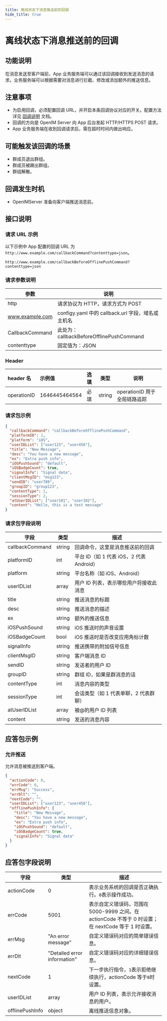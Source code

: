 ```yaml
---
title: 离线状态下消息推送前的回调
hide_title: true
---
```


# 离线状态下消息推送前的回调

## 功能说明

在消息发送至客户端前，App 业务服务端可以通过该回调接收到发送消息的请求。业务服务端可以根据需要对消息进行拦截、修改或添加额外的推送信息。

## 注意事项

- 为启用回调，必须配置回调 URL，并开启本条回调协议对应的开关。配置方法详见 [回调说明](../introduction) 文档。
- 回调的方向是 OpenIM Server 向 App 后台发起 HTTP/HTTPS POST 请求。
- App 业务服务端在收到回调请求后，需在超时时间内做出响应。

## 可能触发该回调的场景

- 群成员退出群组。
- 群成员被踢出群组。
- 群组解散。

## 回调发生时机

- OpenIMServer 准备向客户端推送消息前。

## 接口说明

### 请求 URL 示例

以下示例中 App 配置的回调 URL 为 `http://www.example.com/callbackCommand?contenttype=json`。

```plaintext
http://www.example.com/callbackBeforeOfflinePushCommand?contenttype=json
```

### 请求参数说明

| 参数            | 说明                                              |
| --------------- | ------------------------------------------------- |
| http            | 请求协议为 HTTP，请求方式为 POST                  |
| www.example.com | configy.yaml 中的 callback.url 字段，域名或主机名 |
| CallbackCommand | 此处为：callbackBeforeOfflinePushCommand          |
| contenttype     | 固定值为：JSON                                    |

### Header

| header 名   | 示例值        | 选填 | 类型   | 说明                         |
| :---------- | :------------ | :--- | ------ | ---------------------------- |
| operationID | 1646445464564 | 必填 | string | operationID 用于全局链路追踪 |

### 请求包示例

```json
{
  "callbackCommand": "callbackBeforeOfflinePushCommand",
  "platformID": 1,
  "platform": "iOS",
  "userIDList": ["user123", "user456"],
  "title": "New Message",
  "desc": "You have a new message",
  "ex": "Extra push info",
  "iOSPushSound": "default",
  "iOSBadgeCount": true,
  "signalInfo": "Signal data",
  "clientMsgID": "msg123",
  "sendID": "user789",
  "groupID": "group123",
  "contentType": 1,
  "sessionType": 2,
  "atUserIDList": ["user101", "user102"],
  "content": "Hello, this is a test message"
}
```

### 请求包字段说明

| 字段            | 类型   | 描述                                     |
| --------------- | ------ | ---------------------------------------- |
| callbackCommand | string | 回调命令，这里是消息推送前的回调         |
| platformID      | int    | 平台 ID（如 1 代表 iOS，2 代表 Android） |
| platform        | string | 平台名称（如 iOS、Android）              |
| userIDList      | array  | 用户 ID 列表，表示哪些用户将接收此消息   |
| title           | string | 推送消息的标题                           |
| desc            | string | 推送消息的描述                           |
| ex              | string | 额外的推送信息                           |
| iOSPushSound    | string | iOS 推送时的声音设置                     |
| iOSBadgeCount   | bool   | iOS 推送时是否改变应用角标计数           |
| signalInfo      | string | 推送携带的附加信号信息                   |
| clientMsgID     | string | 客户端消息 ID                            |
| sendID          | string | 发送者的用户 ID                          |
| groupID         | string | 群组 ID，如果是群消息的话                |
| contentType     | int    | 消息内容的类型                           |
| sessionType     | int    | 会话类型（如 1 代表单聊，2 代表群聊）    |
| atUserIDList    | array  | 被@的用户 ID 列表                        |
| content         | string | 发送的消息内容                           |

## 应答包示例

### 允许推送

允许消息被推送到客户端。

```json
{
  "actionCode": 0,
  "errCode": 0,
  "errMsg": "Success",
  "errDlt": "",
  "nextCode": "",
  "userIDList": ["user123", "user456"],
  "offlinePushInfo": {
    "title": "New Message",
    "desc": "You have a new message",
    "ex": "Extra push info",
    "iOSPushSound": "default",
    "iOSBadgeCount": true,
    "signalInfo": "Signal data"
  }
}
```

## 应答包字段说明

| 字段            | 类型                         | 描述                                                                                                |
| --------------- | ---------------------------- | --------------------------------------------------------------------------------------------------- |
| actionCode      | 0                            | 表示业务系统的回调是否正确执行。`0`表示操作成功。                                                   |
| errCode         | 5001                         | 表示自定义错误码，范围在 5000-9999 之间。在 actionCode 不等于 0 时设置；在 nextCode 等于 1 时设置。 |
| errMsg          | "An error message"           | 自定义错误码对应的简单错误信息。                                                                    |
| errDlt          | "Detailed error information" | 自定义错误码对应的详细错误信息。                                                                    |
| nextCode        | 1                            | 下一步执行指令，`1`表示拒绝继续执行，actionCode 等于`0`时设置。                                     |
| userIDList      | array                        | 用户 ID 列表，表示允许接收消息的用户。                                                              |
| offlinePushInfo | object                       | 离线推送信息对象。                                                                                  |
